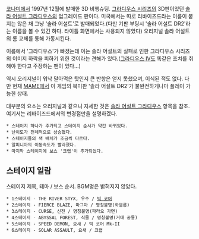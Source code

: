 [[코나미]]에서 1997년 12월에 발매한 3D 비행슈팅. [[그라디우스 시리즈]]의 3D판이었던 [[솔라 어설트 그라디우스]]의 업그레이드 판이다. 미국에서는 따로 리바이즈드라는 이름이 붙지는 않은 채 그냥 '솔라 어설트'로 발매되었다.(다만 기판 부팅시 '솔라 어설트 DR2'라는 이름을 볼 수 있긴 하다. 타이틀 화면에서는 사용되지 않았다) 오리지널 솔라 어설트의 롬 교체를 통해 가동시킨다.

이름에서 '그라디우스'가 빠졌는데 이는 솔라 어설트의 실패로 인한 그라디우스 시리즈의 이미지 하락을 피하기 위한 것이라는 견해가 있다.([[그라디우스 IV]]도 똑같은 조치를 취해야 한다고 주장하는 팬이 있다...) 

역시 오리지널이 워낙 말아먹은 탓인지 큰 반향은 얻지 못했으며, 이식된 적도 없다. 다만 현재 [[MAME]]에서 이 게임의 북미판 '솔라 어설트 DR2'가 불완전하게나마 플레이 가능한 상태.

대부분의 요소는 오리지널과 같으니 자세한 것은 [[솔라 어설트 그라디우스]] 항목을 참조. 여기서는 리바이즈드에서의 변경점만을 설명하겠다.

 * 스테이지 하나가 추가되고 스테이지 순서가 약간 바뀌었다.
 * 난이도가 전체적으로 상승했다.
 * 스테이지들의 색 배치가 조금씩 다르다.
 * 알피니아의 이동속도가 빨라졌다.
 * 마지막 스테이지에 보스 '크랩'이 추가되었다.


== 스테이지 일람 ==
스테이지 제목, 테마 / 보스 순서.
BGM명은 밝혀지지 않았다.

 * 1스테이지 - THE RIVER STYX, 우주 / [[빅 코어]]
 * 2스테이지 - FIERCE BLAZE, 마그마 / 명칭불명(화염룡)
 * 3스테이지 - CURSE, 신전 / 명칭불명(파라오 가면)
 * 4스테이지 - ABYSSAL FOREST, 식물 / 명칭불명(거대 공룡)
 * 5스테이지 - SPEED DEMON, 요새 / 빅 코어 Mk-II
 * 6스테이지 - SOLAR ASSAULT, 요새 / 크랩

